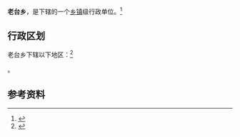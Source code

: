 {{中国乡级行政区|65/23/27/203/000}}

'''老台乡'''，是{{PRC admin/fullname|65/23/27/203/000|3}}下辖的一个[[乡镇|乡镇]]级行政单位。<ref>{{PRC admin/ref sgc|{{PRC admin/parent|65/23/27/203/000}}}}</ref>

== 行政区划 ==

老台乡下辖以下地区：<ref>{{PRC admin/ref sgc|65/23/27/203/000}}</ref>

{{PRC admin/children|65/23/27/203/000}}。

== 参考资料 ==

{{reflist}}

{{行政区划小作品}}
{{PRC admin/navcat|65/23/27/203/000}}